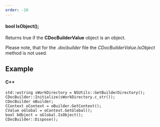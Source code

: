 ```yaml
---
order: -10
---
```

#### bool IsObject();

Returns true if the **CDocBuilderValue** object is an object.

Please note, that for the *.docbuilder* file the *CDocBuilderValue.IsObject* method is not used.

## Example

#### C++

```
std::wstring sWorkDirectory = NSUtils::GetBuilderDirectory();
CDocBuilder::Initialize(sWorkDirectory.c_str());
CDocBuilder oBuilder;
CContext oContext = oBuilder.GetContext();
CValue oGlobal = oContext.GetGlobal();
bool bObject = oGlobal.IsObject();
CDocBuilder::Dispose();
```
